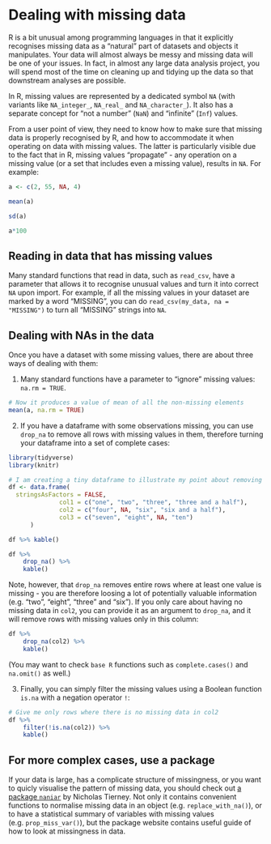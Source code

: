 # Dealing with missing data

R is a bit unusual among programming languages in that it explicitly recognises missing data as a "natural" part of datasets and objects it manipulates. Your data will almost always be messy and missing data will be one of your issues. In fact, in almost any large data analysis project, you will spend most of the time on cleaning up and tidying up the data so that downstream analyses are possible.

In R, missing values are represented by a dedicated symbol `NA` (with variants like `NA_integer_`, `NA_real_` and `NA_character_`). It also has a separate concept for “not a number” (`NaN`) and “infinite” (`Inf`) values.

From a user point of view, they need to know how to make sure that missing data is properly recognised by R, and how to accommodate it when operating on data with missing values. The latter is particularly visible due to the fact that in R, missing values "propagate" - any operation on a missing value (or a set that includes even a missing value), results in `NA`. For example:

```r
a <- c(2, 55, NA, 4)

mean(a)
```
```r
sd(a)
```

```r
a*100
```

## Reading in data that has missing values

Many standard functions that read in data, such as `read_csv`, have a parameter that allows it to recognise unusual values and turn it into correct `NA` upon import. For example, if all the missing values in your dataset are marked by a word "MISSING", you can do `read_csv(my_data, na = "MISSING")` to turn all "MISSING" strings into `NA`.

## Dealing with NAs in the data

Once you have a dataset with some missing values, there are about three ways of dealing with them:

1. Many standard functions have a parameter to "ignore" missing values: `na.rm = TRUE`.

```r
# Now it produces a value of mean of all the non-missing elements
mean(a, na.rm = TRUE)
```

2. If you have a dataframe with some observations missing, you can use `drop_na` to remove all rows with missing values in them, therefore turning your dataframe into a set of complete cases:

```r
library(tidyverse)
library(knitr)
```

```r
# I am creating a tiny dataframe to illustrate my point about removing missing values
df <- data.frame(
  stringsAsFactors = FALSE,
              col1 = c("one", "two", "three", "three and a half"),
              col2 = c("four", NA, "six", "six and a half"),
              col3 = c("seven", "eight", NA, "ten")
      )

df %>% kable()
```

```r
df %>% 
	drop_na() %>% 
	kable()
```

Note, however, that `drop_na` removes entire rows where at least one value is missing - you are therefore loosing a lot of potentially valuable information (e.g. "two", "eight", "three" and "six"). If you only care about having no missing data in `col2`, you can provide it as an argument to `drop_na`, and it will remove rows with missing values only in this column:

```r
df %>% 
	drop_na(col2) %>% 
	kable()
```


(You may want to check `base R` functions such as `complete.cases()` and `na.omit()` as well.)

3. Finally, you can simply filter the missing values using a Boolean function `is.na` with a negation operator `!`:

```r
# Give me only rows where there is no missing data in col2
df %>% 
	filter(!is.na(col2)) %>% 
	kable()
```

## For more complex cases, use a package

If your data is large, has a complicate structure of missingness, or you want to quicly visualise the pattern of missing data, you should check out [a package `naniar`](https://naniar.njtierney.com/articles/naniar.html) by Nicholas Tierney. Not only it contains convenient functions to normalise missing data in an object (e.g. `replace_with_na()`), or to have a statistical summary of variables with missing values (e.g. `prop_miss_var()`), but the package website contains useful guide of how to look at missingness in data.

